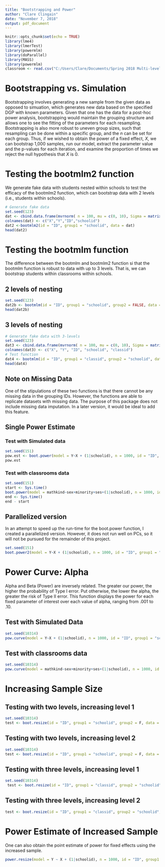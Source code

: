 ```yaml
---
title: "Bootstrapping and Power"
author: "Clare Clingain"
date: "November 7, 2018"
output: pdf_document
---
```


```r
knitr::opts_chunk$set(echo = TRUE)
library(lme4)
library(lmerTest)
library(powermlm)
library(doParallel)
library(MASS)
library(powermlm)
classroom <- read.csv("C:/Users/Clare/Documents/Spring 2018 Multi-level Modeling Nested Data/classroom.csv", stringsAsFactors = T)
```

# Bootstrapping vs. Simulation

Bootstrapping involves generating a new sample from the given data as opposed to simuation, which generates new data based on the specified DGP with known parameters. Given that one has the data for a post-hoc power analysis, bootstrapping would maintain the grouping structure and allows one to see the fitting of the parameters for each resampling. Bootstrapping is also more robust to uneven group sizes, such that resampling can be done within a specific group, and the *n* can be set for each group. Thus, if we wished to obtain the power of a fixed effect, *X*, we can bootstrap 1,000 samples, run our model, extract the parameter value and the p-values for each iteration, and examine the proportion of times we reject the null hypothesis that *X* is 0. 

# Testing the bootmlm2 function

We generate fake data with students nested within schools to test the efficacy of the bootmlm2 function, which can bootstrap data with 2 levels (i.e., students within schools). 

```r
# Generate fake data
set.seed(123)
dat <- cbind.data.frame(mvrnorm( n = 100, mu = c(0, 10), Sigma = matrix(c(1, .3, .3, 1), nrow = 2), empirical = T), 1:100, rep(1:5, 20))
colnames(dat) <- c("X","Y","ID","schoolid")
dat2 <-bootmlm2(id = "ID", group1 = "schoolid", data = dat)
head(dat2)
```

# Testing the bootmlm function

The difference between the bootmlm and bootmlm2 function si that the bootmlm function is robust to data with up to 3 levels. That is, we can bootstrap students within classrooms within schools. 

## 2 levels of nesting

```r
set.seed(123)
dat2b <- bootmlm(id = "ID", group1 = "schoolid", group2 = FALSE, data = dat)
head(dat2b)
```

## 3 levels of nesting

```r
# Generate fake data with 3-levels
set.seed(123)
dat3 <- cbind.data.frame(mvrnorm( n = 100, mu = c(0, 10), Sigma = matrix(c(1, .3, .3, 1), nrow = 2), empirical = T), 1:100, rep(1:5, 20), rep(1:5, 20))
colnames(dat3) <- c("X", "Y", "ID", "schoolid", "classid")
# Test function 
dat4 <- bootmlm(id = "ID", group1 = "classid", group2 = "schoolid", data = dat3)
head(dat4)
```

## Note on Missing Data

One of the stipulations of these two functions is that there cannot be any missing data in the grouping IDs. However, the functions are able to replicate datasets with missing data.
The purpose of this package does not include missing data imputation. In a later version, it would be ideal to add this feature. 

## Single Power Estimate

### Test with Simulated data

```r
set.seed(151)
pow.est <- boot.power(model = Y~X + (1|schoolid), n = 1000, id = "ID", group1 = "schoolid", group2 = FALSE, data = dat)
pow.est
```

### Test with classrooms data

```r
set.seed(151)
start <- Sys.time() 
boot.power(model = mathkind~sex+minority+ses+(1|schoolid), n = 1000, id = "childid", group1 = "classid", group2 = "schoolid", data = classroom)
end <- Sys.time() 
end - start
```

## Parallelized version

In an attempt to speed up the run-time for the boot.power function, I created a parallelized version. However, it does not run well on PCs, so it will not be pursued for the remainder of this project.

```r
set.seed(151)
boot.power2(model = Y~X + (1|schoolid), n = 1000, id = "ID", group1 = "schoolid", group2 = FALSE, data = dat)
```

# Power Curve: Alpha

Alpha and Beta (Power) are inversely related. The greater our power, the higher the probability of Type I error. Put otherwise, the lower the alpha, the greater the risk of Type II error. This function displays the power for each fixed parameter of interest over each value of alpha, ranging from .001 to .10. 

## Test with Simulated Data

```r
set.seed(10314)
pow.curve(model = Y~X + (1|schoolid), n = 1000, id = "ID", group1 = "schoolid", group2 = FALSE, data = dat)
```

## Test with classrooms data

```r
set.seed(10314)
pow.curve(model = mathkind~sex+minority+ses+(1|schoolid), n = 1000, id = "childid", group1 = "classid", group2 = "schoolid", data = classroom)
```

# Increasing Sample Size

## Testing with two levels, increasing level 1

```r
set.seed(10314)
test <- boot.resize(id = "ID", group1 = "schoolid", group2 = F, data = dat, level = "ID", increase = 2)
```

## Testing with two levels, increasing level 2

```r
set.seed(10314)
test <- boot.resize(id = "ID", group1 = "schoolid", group2 = F, data = dat, level = "schoolid", increase = 2)
```

## Testing with three levels, increasing level 1

```r
set.seed(10314)
 test <- boot.resize(id = "ID", group1 = "classid", group2 = "schoolid", data = dat3, level = "ID", increase = 2)
```

## Testing with three levels, increasing level 2

```r
test <- boot.resize(id = "ID", group1 = "classid", group2 = "schoolid", data = dat3, level = "classid", increase = 2)
```

# Power Estimate of Increased Sample

One can also obtain the point estimate of power for fixed effects using the increased sample. 

```r
power.resize(model = Y ~ X + (1|schoolid), n = 1000, id = "ID", group1 = "schoolid", group2 = FALSE, data = dat, level = "ID", increase = 2)
```

